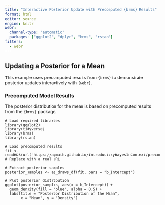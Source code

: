 ```yaml
---
title: "Interactive Posterior Update with Precomputed {brms} Results"
format: html
editor: source
engine: knitr
webr:
  channel-type: 'automatic'
  packages: ["ggplot2", "dplyr", "brms", "rstan"]
filters:
  - webr
---
```


## Updating a Posterior for a Mean

This example uses precomputed results from `{brms}` to demonstrate posterior updates interactively with `{webr}`.

### Precomputed Model Results

The posterior distribution for the mean is based on precomputed results from the `{brms}` package.

```webr-r
# Load required libraries
library(ggplot2)
library(tidyverse)
library(brms)
library(rstan)

# Load precomputed results
fit <- readRDS(url("https://agmath.github.io/IntroductoryBayesInContext/precomputed_model.rds")) # Replace with a real URL

# Extract posterior samples
posterior_samples <- as_draws_df(fit, pars = "b_Intercept")

# Plot posterior distribution
ggplot(posterior_samples, aes(x = b_Intercept)) +
  geom_density(fill = "blue", alpha = 0.5) +
  labs(title = "Posterior Distribution of the Mean",
       x = "Mean", y = "Density")

```

